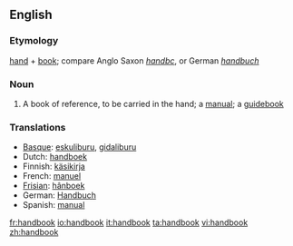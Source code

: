 ==English==

===Etymology===
[[hand]] + [[book]]; compare Anglo Saxon ''[[handbc]]'', or German ''[[handbuch]]''

===Noun===
{{wikipedia}}
{{en-noun}}

# A book of reference, to be carried in the hand; a [[manual]]; a [[guidebook]]

===Translations===
{{rfc-level|Translations at L3+ (AutoFormat would have corrected level of Translations)}}
{{top}}
*[[Basque]]: [[eskuliburu]], [[gidaliburu]]
*Dutch: [[handboek]] {{n}}
*Finnish: [[käsikirja]]
*French: [[manuel]] {{m}}
*[[Frisian]]: [[hânboek]] {{n}}
*German: [[Handbuch]] {{n}}
*Spanish: [[manual]] {{m}}
{{bottom}}

[[fr:handbook]]
[[io:handbook]]
[[it:handbook]]
[[ta:handbook]]
[[vi:handbook]]
[[zh:handbook]]